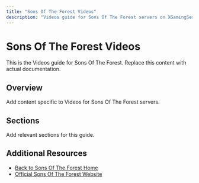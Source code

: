 ```yaml
---
title: "Sons Of The Forest Videos"
description: "Videos guide for Sons Of The Forest servers on XGamingServer"
---
```


# Sons Of The Forest Videos

This is the Videos guide for Sons Of The Forest. Replace this content with actual documentation.

## Overview

Add content specific to Videos for Sons Of The Forest servers.

## Sections

Add relevant sections for this guide.

## Additional Resources

- [Back to Sons Of The Forest Home](./index)
- [Official Sons Of The Forest Website](https://example.com)
